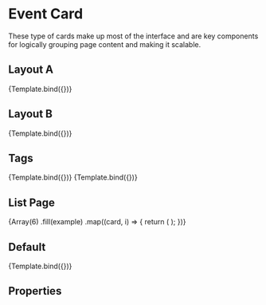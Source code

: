 
<Meta
  title="Components/Structure/Cards/EventCard"
  component={EventCard}
  decorators={[withDesign]}
/>


# Event Card

These type of cards make up most of the interface and are key components for logically grouping page content and making it scalable.

## Layout A

<Canvas>
  <EventCard {...example} responsive={true} tags={null}>
    {Template.bind({})}
  </EventCard>
</Canvas>

## Layout B

<Canvas>
  <EventCard {...example} responsive={false} tags={null}>
    {Template.bind({})}
  </EventCard>
</Canvas>

## Tags

<Canvas>
  <EventCard {...example} responsive={true}>
    {Template.bind({})}
  </EventCard>
</Canvas>

<Canvas>
  <EventCard {...example} responsive={false}>
    {Template.bind({})}
  </EventCard>
</Canvas>

## List Page

<Canvas>
  <Container>
    <Row>
      {Array(6)
        .fill(example)
        .map((card, i) => {
          return (
            <Col key={`col-${i}`} xs={12} sm={12} md={6} lg={4}>
              <EventCard {...example} responsive={false} tags={null} />
            </Col>
          );
        })}
    </Row>
  </Container>
</Canvas>

## Default

<Canvas>
  <Story
    name="EventCard"
    args={{
      ...example,
    }}
    parameters={{
      design: {
        name: 'Figma Design',
        type: 'figma',
        url:
          'https://www.figma.com/file/TENnOP4K38G6r3vDL3emCP/?node-id=5908%3A95033',
      },
    }}
  >
    {Template.bind({})}
  </Story>
</Canvas>

## Properties

<ArgsTable of={EventCard} />
